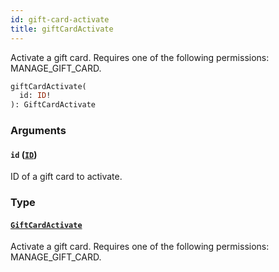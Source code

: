 ```yaml
---
id: gift-card-activate
title: giftCardActivate
---
```


Activate a gift card. Requires one of the following permissions: MANAGE_GIFT_CARD.

```graphql
giftCardActivate(
  id: ID!
): GiftCardActivate
```

### Arguments

#### `id` ([`ID`](../../../developer/api-reference/scalars/id))

ID of a gift card to activate.

### Type

#### [`GiftCardActivate`](../../../developer/api-reference/objects/gift-card-activate)

Activate a gift card. Requires one of the following permissions: MANAGE_GIFT_CARD.
